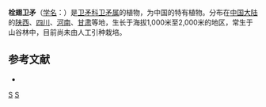 {{Speciesbox 
| taxon = Euonymus phellomanus
| authority = Loes.
}}
'''栓翅卫矛'''（[[学名|学名]]：{{lang|la|''Euonymus phellomanus''}}）是[[卫矛科|卫矛科]][[卫矛属|卫矛属]]的植物，为中国的特有植物。分布在[[中国大陆|中国大陆]]的[[陕西|陕西]]、[[四川|四川]]、[[河南|河南]]、[[甘肃|甘肃]]等地，生长于海拔1,000米至2,000米的地区，常生于山谷林中，目前尚未由人工引种栽培。

== 参考文献 ==
<div class="references-small">
* {{cite web| url =http://www.bioinfo.cn/db05/KmzwSpecies.php?action=view&id=2834| title =栓翅卫矛| work =《中国高等植物数据库全库》| publisher =中国科学院微生物研究所| author =昆明植物研究所| accessdate =2009-02-23| deadurl =yes| archiveurl =https://web.archive.org/web/20160305073332/http://www.bioinfo.cn/db05/KmzwSpecies.php?action=view&id=2834| archivedate =2016-03-05}}
</div>
{{Taxonbar|from=Q11110586}}

[[Category:卫矛属|S]]
[[Category:中國特有植物|S]]
